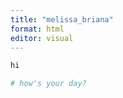 ```yaml
---
title: "melissa_briana"
format: html
editor: visual
---
```


```r
hi
```

```r
# how's your day?
```
